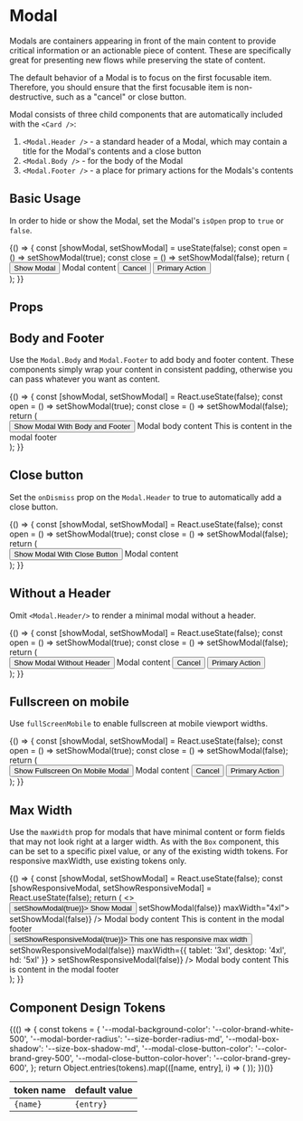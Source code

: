 
<Meta title="Components/Modal/Overview" component={Modal} />

# Modal

Modals are containers appearing in front of the main content to provide critical information or an actionable piece of content.
These are specifically great for presenting new flows while preserving the state of content.

The default behavior of a Modal is to focus on the first focusable item.
Therefore, you should ensure that the first focusable item is non-destructive, such as a "cancel" or close button.

Modal consists of three child components that are automatically included with the `<Card />`:

1. `<Modal.Header />` - a standard header of a Modal, which may contain a title for the Modal's contents and a close button
1. `<Modal.Body />` - for the body of the Modal
1. `<Modal.Footer />` - a place for primary actions for the Modals's contents

## Basic Usage

In order to hide or show the Modal, set the Modal's `isOpen` prop to `true` or `false`.

<Canvas>
  <Story name="Basic Usage">
    {() => {
      const [showModal, setShowModal] = useState(false);
      const open = () => setShowModal(true);
      const close = () => setShowModal(false);
      return (
        <div>
          <Button variant="light" onClick={open}>
            Show Modal
          </Button>
          <Modal ariaLabelledBy="titleBasic" isOpen={showModal} onDismiss={close}>
            <Modal.Header id="titleBasic" title="The Modal Title" onDismiss={close} />
            <Modal.Body>Modal content</Modal.Body>
            <Modal.Footer>
              <Button variant="light" onClick={close}>
                Cancel
              </Button>
              <Button variant="primary">Primary Action</Button>
            </Modal.Footer>
          </Modal>
        </div>
      );
    }}
  </Story>
</Canvas>

## Props

<ArgsTable of={Modal} />

## Body and Footer

Use the `Modal.Body` and `Modal.Footer` to add body and footer content. These components simply wrap your content in consistent padding, otherwise you can pass whatever you want as content.

<Canvas>
  <Story name="Body and Footer">
    {() => {
      const [showModal, setShowModal] = React.useState(false);
      const open = () => setShowModal(true);
      const close = () => setShowModal(false);
      return (
        <div>
          <Button variant="light" onClick={open}>
            Show Modal With Body and Footer
          </Button>
          <Modal ariaLabelledBy="titleFooterBody" isOpen={showModal} onDismiss={close}>
            <Modal.Header id="titleFooterBody" title="The Modal Title" onDismiss={close} />
            <Modal.Body>Modal body content</Modal.Body>
            <Modal.Footer>This is content in the modal footer</Modal.Footer>
          </Modal>
        </div>
      );
    }}
  </Story>
</Canvas>

## Close button

Set the `onDismiss` prop on the `Modal.Header` to true to automatically add a close button.

<Canvas>
  <Story name="Close button">
    {() => {
      const [showModal, setShowModal] = React.useState(false);
      const open = () => setShowModal(true);
      const close = () => setShowModal(false);
      return (
        <div>
          <Button variant="light" onClick={open}>
            Show Modal With Close Button
          </Button>
          <Modal ariaLabel="modal with close button" isOpen={showModal} onDismiss={close}>
            <Modal.Header onDismiss={close} />
            <Modal.Body>Modal content</Modal.Body>
          </Modal>
        </div>
      );
    }}
  </Story>
</Canvas>

## Without a Header

Omit `<Modal.Header/>` to render a minimal modal without a header.

<Canvas>
  <Story name="Without Header">
    {() => {
      const [showModal, setShowModal] = React.useState(false);
      const open = () => setShowModal(true);
      const close = () => setShowModal(false);
      return (
        <div>
          <Button variant="light" onClick={open}>
            Show Modal Without Header
          </Button>
          <Modal ariaLabel="Modal without a header" isOpen={showModal} onDismiss={close}>
            <Modal.Body>Modal content</Modal.Body>
            <Modal.Footer>
              <Button variant="light" onClick={close}>
                Cancel
              </Button>
              <Button variant="primary">Primary Action</Button>
            </Modal.Footer>
          </Modal>
        </div>
      );
    }}
  </Story>
</Canvas>

## Fullscreen on mobile

Use `fullScreenMobile` to enable fullscreen at mobile viewport widths.

<Canvas>
  <Story name="Fullscreen Mobile">
    {() => {
      const [showModal, setShowModal] = React.useState(false);
      const open = () => setShowModal(true);
      const close = () => setShowModal(false);
      return (
        <div>
          <Button variant="light" onClick={open}>
            Show Fullscreen On Mobile Modal
          </Button>
          <Modal
            ariaLabelledBy="titleFullscreen"
            fullScreenMobile
            isOpen={showModal}
            onDismiss={close}
          >
            <Modal.Header
              id="titleFullscreen"
              title="Fullscreen Modal on Mobile"
              onDismiss={close}
            />
            <Modal.Body>Modal content</Modal.Body>
            <Modal.Footer>
              <Button variant="light" onClick={close}>
                Cancel
              </Button>
              <Button variant="primary">Primary Action</Button>
            </Modal.Footer>
          </Modal>
        </div>
      );
    }}
  </Story>
</Canvas>

## Max Width

Use the `maxWidth` prop for modals that have minimal content or form fields that may not look right at a larger width.
As with the `Box` component, this can be set to a specific pixel value, or any of the existing width tokens. For responsive
maxWidth, use existing tokens only.

<Canvas>
  <Story name="Max Width">
    {() => {
      const [showModal, setShowModal] = React.useState(false);
      const [showResponsiveModal, setShowResponsiveModal] = React.useState(false);
      return (
        <>
          <div className="m-bottom-md">
            <Button variant="light" onClick={() => setShowModal(true)}>
              Show Modal
            </Button>
            <Modal ariaLabelledBy="titleFooterBody" isOpen={showModal} onDismiss={() => setShowModal(false)} maxWidth="4xl">
              <Modal.Header id="titleFooterBody" title="The Modal Title" onDismiss={() => setShowModal(false)} />
              <Modal.Body>Modal body content</Modal.Body>
              <Modal.Footer>This is content in the modal footer</Modal.Footer>
            </Modal>
          </div>
          <div>
            <Button variant="light" onClick={() => setShowResponsiveModal(true)}>
              This one has responsive max width
            </Button>
            <Modal
              ariaLabelledBy="titleFooterBody"
              isOpen={showResponsiveModal}
              onDismiss={() => setShowResponsiveModal(false)}
              maxWidth={{ tablet: '3xl', desktop: '4xl', hd: '5xl' }}
            >
              <Modal.Header id="titleFooterBody" title="The Modal Title" onDismiss={() => setShowResponsiveModal(false)} />
              <Modal.Body>Modal body content</Modal.Body>
              <Modal.Footer>This is content in the modal footer</Modal.Footer>
            </Modal>
          </div>
        </>
      );
    }}
  </Story>
</Canvas>


## Component Design Tokens

<table>
  <thead>
    <tr>
      <th>token name</th>
      <th>default value</th>
    </tr>
  </thead>
  <tbody>
    {(() => {
      const tokens = {
        '--modal-background-color': '--color-brand-white-500',
        '--modal-border-radius': '--size-border-radius-md',
        '--modal-box-shadow': '--size-box-shadow-md',
        '--modal-close-button-color': '--color-brand-grey-500',
        '--modal-close-button-color-hover': '--color-brand-grey-600',
      };
      return Object.entries(tokens).map(([name, entry], i) => (
        <tr key={i}>
          <td>
            <code>{name}</code>
          </td>
          <td>
            <code>{entry}</code>
          </td>
        </tr>
      ));
    })()}
  </tbody>
</table>

